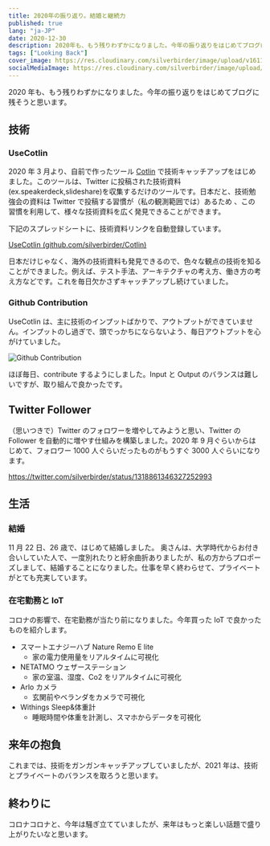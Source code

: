 ```yaml
---
title: 2020年の振り返り。結婚と継続力
published: true
lang: "ja-JP"
date: 2020-12-30
description: 2020年も、もう残りわずかになりました。今年の振り返りをはじめてブログに残そうと思います。
tags: ["Looking Back"]
cover_image: https://res.cloudinary.com/silverbirder/image/upload/v1611128736/silver-birder.github.io/assets/logo.png
socialMediaImage: https://res.cloudinary.com/silverbirder/image/upload/v1611128736/silver-birder.github.io/assets/logo.png
---
```



2020 年も、もう残りわずかになりました。今年の振り返りをはじめてブログに残そうと思います。

## 技術

### UseCotlin

2020 年 3 月より、自前で作ったツール [Cotlin](https://github.com/silverbirder/Cotlin) で技術キャッチアップをはじめました。このツールは、Twitter に投稿された技術資料(ex.speakerdeck,slideshare)を収集するだけのツールです。日本だと、技術勉強会の資料は Twitter で投稿する習慣が（私の観測範囲では）あるため
、この習慣を利用して、様々な技術資料を広く発見できることができます。

下記のスプレッドシートに、技術資料リンクを自動登録しています。

[UseCotlin (github.com/silverbirder/Cotlin)](https://docs.google.com/spreadsheets/d/1IaJOw9-GdoHhz3D0CzvJfFitrmEN8KpgIleer9rmxiw/edit)

日本だけじゃなく、海外の技術資料も発見できるので、色々な観点の技術を知ることができました。例えば、テスト手法、アーキテクチャの考え方、働き方の考え方などです。これを毎日欠かさずキャッチアップし続けていました。

### Github Contribution

UseCotlin は、主に技術のインプットばかりで、アウトプットができていません。インプットのし過ぎで、頭でっかちにならないよう、毎日アウトプットを心がけていました。

<Image
  src="https://res.cloudinary.com/silverbirder/image/upload/v1614431446/silver-birder.github.io/blog/Github_Contribution.png"
  width={1200}
  height={216}
  layout="constrained"
  alt="Github Contribution"
/>

ほぼ毎日、contribute するようにしました。Input と Output のバランスは難しいですが、取り組んで良かったです。

## Twitter Follower

（思いつきで）Twitter のフォロワーを増やしてみようと思い、Twitter の Follower を自動的に増やす仕組みを構築しました。2020 年 9 月ぐらいからはじめて、フォロワー 1000 人ぐらいだったものがもうすぐ 3000 人ぐらいになります。

https://twitter.com/silverbirder/status/1318861346327252993

## 生活

### 結婚

11 月 22 日、26 歳で、はじめて結婚しました。
奥さんは、大学時代からお付き合いしていた人で、一度別れたりと紆余曲折ありましたが、私の方からプロポーズしまして、結婚することになりました。仕事を早く終わらせて、プライベートがとても充実しています。

### 在宅勤務と IoT

コロナの影響で、在宅勤務が当たり前になりました。今年買った IoT で良かったものを紹介します。

- スマートエナジーハブ Nature Remo E lite
  - 家の電力使用量をリアルタイムに可視化
- NETATMO ウェザーステーション
  - 家の室温、湿度、Co2 をリアルタイムに可視化
- Arlo カメラ
  - 玄関前やベランダをカメラで可視化
- Withings Sleep&体重計
  - 睡眠時間や体重を計測し、スマホからデータを可視化

## 来年の抱負

これまでは、技術をガンガンキャッチアップしていましたが、2021 年は、技術とプライベートのバランスを取ろうと思います。

## 終わりに

コロナコロナと、今年は騒ぎ立てていましたが、来年はもっと楽しい話題で盛り上がりたいなと思います。
